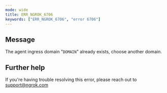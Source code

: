 ```yaml
---
mode: wide
title: ERR_NGROK_6706
keywords: ["ERR_NGROK_6706", "error 6706"]
---
```


## Message

The agent ingress domain "`DOMAIN`" already exists, choose another domain.

## Further help

If you're having trouble resolving this error, please reach out to [support@ngrok.com](mailto:support@ngrok.com?subject=Help%20with%20ERR_NGROK_6706)

